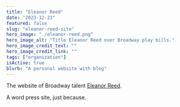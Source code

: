 ```yaml
---
title: "Eleanor Reed"
date: "2023-12-23"
featured: false
slug: "eleanor-reed-site"
hero_image: "./eleanor-reed.png"
hero_image_alt: "Title Eleanor Reed over Broadway play bills."
hero_image_credit_text: ""
hero_image_credit_link: ""
tags: ["organization"]
isActive: true
blurb: "A personal website with blog"
---
```



The website of Broadway talent [Eleanor Reed](https://eleanor.elliotreed.net/).

A word press site, just because.